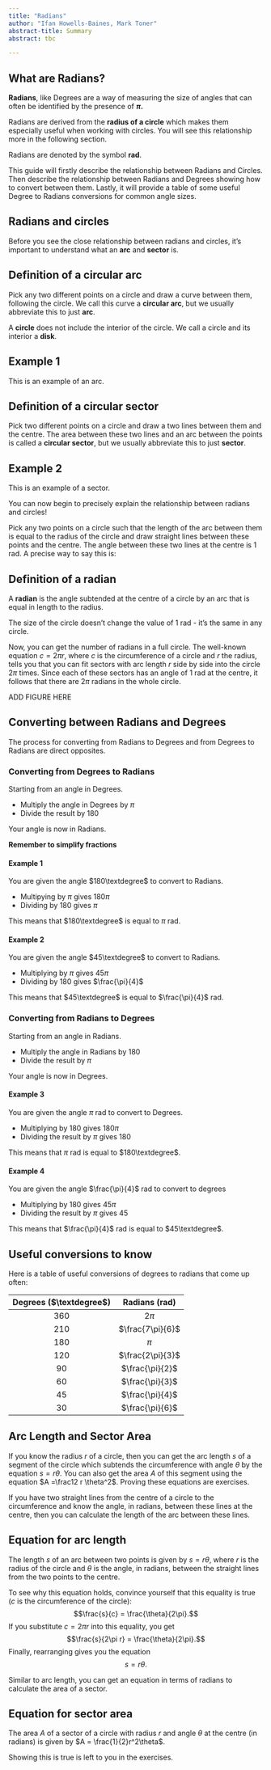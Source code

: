---
title: "Radians"
author: "Ifan Howells-Baines, Mark Toner"
abstract-title: Summary
abstract: tbc

---


## What are Radians? {-}

**Radians**, like Degrees are a way of measuring the size of angles that can often be identified by the presence of **$\pi$.**

Radians are derived from the **radius of a circle** which makes them especially useful when working with circles. You will see this relationship more in the following section.

Radians are denoted by the symbol **rad**. 

This guide will firstly describe the relationship between Radians and Circles. Then describe the relationship between Radians and Degrees showing how to convert between them. Lastly, it will provide a table of some useful Degree to Radians conversions for common angle sizes.


## Radians and circles

Before you see the close relationship between radians and circles, it's important to understand what an **arc** and **sector** is.

::: {.callout-note}
## Definition of a circular arc
Pick any two different points on a circle and draw a curve between them, following the circle. We call this curve a **circular arc**, but we usually abbreviate this to just **arc**.
:::

::: {.callout-tip}
A **circle** does not include the interior of the circle. We call a circle and its interior a **disk**.
:::


::: {.callout-note appearance="simple"}
## Example 1
This is an example of an arc.
:::

::: {.callout-note}
## Definition of a circular sector
Pick two different points on a circle and draw a two lines between them and the centre. The area between these two lines and an arc between the points is called a **circular sector**, but we usually abbreviate this to just **sector**.
:::

::: {.callout-note appreance="simple"}
## Example 2
This is an example of a sector.
:::


You can now begin to precisely explain the relationship between radians and circles!

Pick any two points on a circle such that the length of the arc between them is equal to the radius of the circle and draw straight lines between these points and the centre. The angle between these two lines at the centre is $1$ rad. A precise way to say this is:

::: {.callout-note}
## Definition of a radian
A **radian** is the angle subtended at the centre of a circle by an arc that is equal in length to the radius.
:::

::: {.callout-tip}
The size of the circle doesn't change the value of $1$ rad - it's the same in any circle.
:::

Now, you can get the number of radians in a full circle. The well-known equation $c = 2 \pi r$, where $c$ is the circumference of a circle and $r$ the radius, tells you that you can fit sectors with arc length $r$ side by side into the circle $2\pi$ times. Since each of these sectors has an angle of $1$ rad at the centre, it follows that there are $2\pi$ radians in the whole circle.

ADD FIGURE HERE

## Converting between Radians and Degrees

The process for converting from Radians to Degrees and from Degrees to Radians are direct opposites.

### Converting from Degrees to Radians

Starting from an angle in Degrees.

- Multiply the angle in Degrees by $\pi$
- Divide the result by 180

Your angle is now in Radians. 

**Remember to simplify fractions**

#### Example 1

You are given the angle $180\textdegree$ to convert to Radians.

- Multipying by $\pi$ gives $180\pi$
- Dividing by 180 gives $\pi$

This means that $180\textdegree$ is equal to $\pi$ rad.

#### Example 2

You are given the angle $45\textdegree$ to convert to Radians.

- Multiplying by $\pi$ gives $45\pi$
- Dividing by 180 gives $\frac{\pi}{4}$

This means that $45\textdegree$ is equal to $\frac{\pi}{4}$ rad.

### Converting from Radians to Degrees

Starting from an angle in Radians.

- Multiply the angle in Radians by 180
- Divide the result by $\pi$

Your angle is now in Degrees.

#### Example 3

You are given the angle $\pi$ rad to convert to Degrees.

- Multiplying by 180 gives $180\pi$
- Dividing the result by $\pi$ gives 180

This means that $\pi$ rad is equal to $180\textdegree$.

#### Example 4

You are given the angle $\frac{\pi}{4}$ rad to convert to degrees

- Multiplying by 180 gives $45\pi$
- Dividing the result by $\pi$ gives 45

This means that $\frac{\pi}{4}$ rad is equal to  $45\textdegree$.


## Useful conversions to know

Here is a table of useful conversions of degrees to radians that come up often:

| Degrees ($\textdegree$) | Radians ($\textrm{rad}$) |
| :-: | :-: |
| $360$ | $2 \pi$ |
| $210$ | $\frac{7\pi}{6}$ |
| $180$ | $\pi$ |
| $120$ | $\frac{2\pi}{3}$ |
| $90$ | $\frac{\pi}{2}$ |
| $60$ | $\frac{\pi}{3}$ |
| $45$ | $\frac{\pi}{4}$ |
| $30$ | $\frac{\pi}{6}$ |



## Arc Length and Sector Area

If you know the radius $r$ of a circle, then you can get the arc length $s$ of a segment of the circle which subtends the circumference with angle $\theta$ by the equation $s = r\theta$. You can also get the area $A$ of this segment using the equation $A =\frac12 r  \theta^2$. Proving these equations are exercises.

If you have two straight lines from the centre of a circle to the circumference and know the angle, in radians, between these lines at the centre, then you can calculate the length of the arc between these lines. 

::: {.callout-note}
## Equation for arc length
The length $s$ of an arc between two points is given by $s = r \theta$, where $r$ is the radius of the circle and $\theta$ is the angle, in radians, between the straight lines from the two points to the centre.
:::

To see why this equation holds, convince yourself that this equality is true ($c$ is the circumference of the circle): $$\frac{s}{c} = \frac{\theta}{2\pi}.$$ If you substitute $c = 2\pi r$ into this equality, you get $$\frac{s}{2\pi r} = \frac{\theta}{2\pi}.$$ Finally, rearranging gives you the equation $$s = r \theta.$$


Similar to arc length, you can get an equation in terms of radians to calculate the area of a sector.

::: {.callout-note}
## Equation for sector area
The area $A$ of a sector of a circle with radius $r$ and angle $\theta$ at the centre (in radians) is given by $A = \frac{1}{2}r^2\theta$.
:::

Showing this is true is left to you in the exercises.


